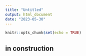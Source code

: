 ```yaml
---
title: "Untitled"
output: html_document
date: "2023-05-30"
---
```


```r
knitr::opts_chunk$set(echo = TRUE)
```

## in construction
